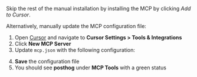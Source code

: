 
Skip the rest of the manual installation by installing the MCP by clicking *Add to Cursor*.

<CursorMCPInstallDeeplink />

Alternatively, manually update the MCP configuration file:

1. Open [Cursor](https://cursor.com) and navigate to **Cursor Settings > Tools & Integrations**
2. Click **New MCP Server**
3. Update `mcp.json` with the following configuration:

<MCPConfigSnippet variant="cursor" />

4. **Save** the configuration file
5. You should see **posthog** under **MCP Tools** with a green status